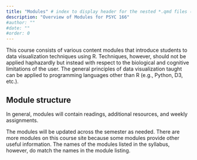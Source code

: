 ```yaml
---
title: "Modules" # index to display header for the nested *.qmd files (even if in subdirectory); displays directory name otherwise
description: "Overview of Modules for PSYC 166"
#author: ""
#date: ""
#order: 0 
---
```


This course consists of various content modules that introduce students to data visualization techniques using R. Techniques, however, should not be applied haphazardly but instead with respect to the biological and cognitive limitations of the user. The general principles of data visualization taught can be applied to programming languages other than R (e.g., Python, D3, etc.).

## Module structure

In general, modules will contain readings, additional resources, and weekly assignments.

The modules will be updated across the semester as needed. There are more modules on this course site because some modules provide other useful information. The names of the modules listed in the syllabus, however, do match the names in the module listing.  

